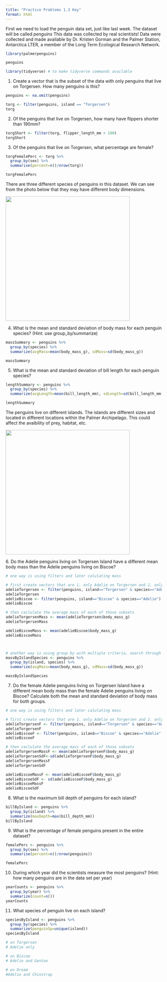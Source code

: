 ```yaml
---
title: "Practice Problems 1.3 Key"
format: html
---
```



First we need to load the penguin data set, just like last week. The dataset will be called *penguins* This data was collected by real scientists! Data were collected and made available by Dr. Kristen Gorman and the Palmer Station, Antarctica LTER, a member of the Long Term Ecological Research Network.

```r
library(palmerpenguins)

penguins

library(tidyverse) # to make tidyverse commands available 
```

1.  Create a vector that is the subset of the data with only penguins that live on Torgersen. How many penguins is this?

```r
penguins <- na.omit(penguins)

torg <- filter(penguins, island == "Torgersen")
torg
```

2.  Of the penguins that live on Torgersen, how many have flippers shorter than 190mm?

```r
torgShort <- filter(torg, flipper_length_mm < 190)
torgShort

```

3.  Of the penguins that live on Torgersen, what percentage are female?

```r

torgFemalePerc <- torg %>% 
  group_by(sex) %>% 
  summarise(percent=n()/nrow(torg))

torgFemalePerc

```

There are three different species of penguins in this dataset. We can see from the photo below that they may have different body dimensions.

![](penguins.jpg){width="400"}


4.  What is the mean and standard deviation of body mass for each penguin species? (Hint: use group_by/summarize)

```r

massSummary <- penguins %>% 
  group_by(species) %>% 
  summarize(avgMass=mean(body_mass_g), sdMass=sd(body_mass_g))

massSummary
```

5.  What is the mean and standard deviation of bill length for each penguin species?

```r
lengthSummary <- penguins %>% 
  group_by(species) %>% 
  summarize(avgLength=mean(bill_length_mm), sdLength=sd(bill_length_mm))

lengthSummary
```

The penguins live on different islands. The islands are different sizes and located in different locations within the Palmer Archipelago. This could affect the avaibility of prey, habitat, etc.

![](Islands.png){width="400"}

6\. Do the Adelie penguins living on Torgersen Island have a different mean body mass than the Adelie penguins living on Biscoe?

```r
# one way is using filters and later calulating mass

# first create vectors that are 1. only Adelie on Torgersen and 2. only Adelie on Biscoe
adelieTorgersen <- filter(penguins, island=="Torgersen" & species=="Adelie")
adelieTorgersen
adelieBiscoe <- filter(penguins, island=="Biscoe" & species=="Adelie")
adelieBiscoe

# then caclulate the average mass of each of those subsets
adelieTorgersenMass <- mean(adelieTorgersen$body_mass_g)
adelieTorgersenMass 

adelieBiscoeMass <- mean(adelieBiscoe$body_mass_g)
adelieBiscoeMass



# another way is using group by with multiple criteria, search through the table to find the rows that show Adelies on Torgersen and Biscoe
massByIslandSpecies <- penguins %>% 
  group_by(island, species) %>% 
  summarize(avgMass=mean(body_mass_g), sdMass=sd(body_mass_g))

massByIslandSpecies

```



7. Do the female Adelie penguins living on Torgersen Island have a different mean body mass than the female Adelie penguins living on Biscoe? Calculate both the mean and standard deviation of body mass for both groups.


```r

# one way is using filters and later calulating mass

# first create vectors that are 1. only Adelie on Torgersen and 2. only Adelie on Biscoe
adelieTorgersenF <- filter(penguins, island=="Torgersen" & species=="Adelie" & sex=="female")
adelieTorgersenF
adelieBiscoeF <- filter(penguins, island=="Biscoe" & species=="Adelie" & sex=="female")
adelieBiscoeF

# then caclulate the average mass of each of those subsets
adelieTorgersenMassF <- mean(adelieTorgersenF$body_mass_g)
adelieTorgersenSdF<-sd(adelieTorgersenF$body_mass_g)
adelieTorgersenMassF
adelieTorgersenSdF

adelieBiscoeMassF <- mean(adelieBiscoeF$body_mass_g)
adelieBiscoeSdF <- sd(adelieBiscoeF$body_mass_g)
adelieBiscoeMassF
adelieBiscoeSdF

```

8.  What is the maximum bill depth of penguins for each island?

```r
billByIsland <- penguins %>% 
  group_by(island) %>% 
  summarize(maxDepth=max(bill_depth_mm)) 
billByIsland

```

9.  What is the percentage of female penguins present in the entire dataset?

```r
femalePerc <- penguins %>% 
  group_by(sex) %>% 
  summarise(percent=n()/nrow(penguins))

femalePerc

```

10. During which year did the scientists measure the most penguins? (Hint: how many penguins are in the data set per year)

```r

yearCounts <- penguins %>% 
  group_by(year) %>% 
  summarize(count=n())
yearCounts

```

11. What species of penguin live on each island?

```r
speciesByIsland <- penguins %>% 
  group_by(species) %>% 
  summarize(penguinSp=unique(island)) 
speciesByIsland

# on Torgersen
# Adelie only 

# on Biscoe
# Adelie and Gentoo

# on Dream
#Adelie and Chinstrap

```
